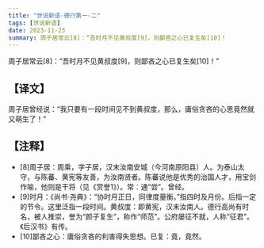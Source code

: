 ```yaml
---
title: "世说新语-德行第一-二"
tags: [世说新语]
date: 2023-11-23
summary: 周子居常云[8]：“吾时月不见黄叔度[9]，则鄙吝之心已复生矣[10]！
---
```


周子居常云[8]：“吾时月不见黄叔度[9]，则鄙吝之心已复生矣[10]！”

## 【译文】

周子居曾经说：“我只要有一段时间见不到黄叔度，那么，庸俗贪吝的心思竟然就又萌生了！”

## 【注释】

- [8]周子居：周乘，字子居，汉末汝南安城（今河南原阳县）人。为泰山太守，与陈蕃、黄宪等友善，为汝南贤者。陈蕃说他是优秀的治国人才，用宝剑作喻，他则是干将（见《赏誉1》）。常：通“尝”。曾经。
- [9]时月：《尚书·尧典》：“协时月正日，同律度量衡。”指四时及月份。后指一定的节令。这里泛指一段时间。黄叔度：即黄宪，汉末汝南人。德行高尚有时名，被人推崇，誉为“颜子复生”，称作“师范”。公府屡征不就，人称“征君”。《后汉书》有传。
- [10]鄙吝之心：庸俗贪吝的利害得失思想。已复：竟，竟然。
